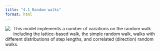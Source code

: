 ```yaml
---
title: "4.1 Random walks"
format: html
---
```


[![](4.1-random-walks.png)](4.1-random-walks.nlogo){style="float:left; margin-right:10px; margin-bottom:5px;"} This model implements a number of variations on the random walk including the lattice-based walk, the simple random walk, walks with different distributions of step lengths, and correlated (direction) random walks.